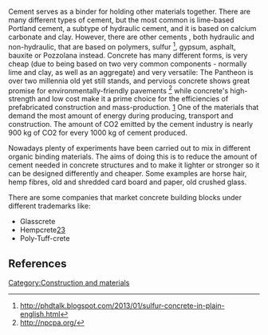 Cement serves as a binder for holding other materials together. There are many different types of cement, but the most common is lime-based Portland cement, a subtype of hydraulic cement, and it is based on calcium carbonate and clay. However, there are other cements , both hydraulic and non-hydraulic, that are based on polymers, sulfur <ref>
http://phdtalk.blogspot.com/2013/01/sulfur-concrete-in-plain-english.html
</ref>, gypsum, asphalt, bauxite or Pozzolana instead.
Concrete has many different forms, is very cheap (due to being based on two very common components - normally lime and clay, as well as an aggregate) and very versatile: The Pantheon is over two millennia old yet still stands, and pervious concrete shows great promise for environmentally-friendly pavements <ref>
http://npcpa.org/
</ref> while concrete's high-strength and low cost make it a prime choice for the efficiencies of prefabricated construction and mass-production.
[http://en.wikipedia.org/wiki/Cement]
One of the materials that demand the most amount of energy during producing, transport and construction. The amount of CO2 emitted by the cement industry is nearly 900 kg of CO2 for every 1000 kg of cement produced.

Nowadays plenty of experiments have been carried out to mix in different organic binding materials. The aims of doing this is to reduce the amount of cement needed in concrete structures and to make it lighter or stronger so it can be designed differently and cheaper. Some examples are horse hair, hemp fibres, old and shredded card board and paper, old crushed glass.

There are some companies that market concrete building blocks under different trademarks like:
* Glasscrete
* Hempcrete[http://en.wikipedia.org/wiki/Hempcrete][http://www.hempcrete.ca/]
* Poly-Tuff-crete

==References==
{{Reflist}}

{{stub}}


[[Category:Construction and materials]]